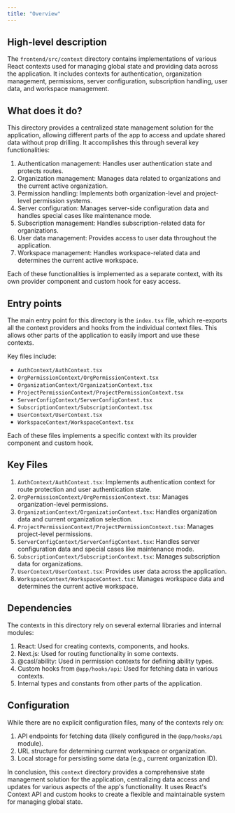 ```yaml
---
title: "Overview"
---
```


## High-level description
The `frontend/src/context` directory contains implementations of various React contexts used for managing global state and providing data across the application. It includes contexts for authentication, organization management, permissions, server configuration, subscription handling, user data, and workspace management.

## What does it do?
This directory provides a centralized state management solution for the application, allowing different parts of the app to access and update shared data without prop drilling. It accomplishes this through several key functionalities:

1. Authentication management: Handles user authentication state and protects routes.
2. Organization management: Manages data related to organizations and the current active organization.
3. Permission handling: Implements both organization-level and project-level permission systems.
4. Server configuration: Manages server-side configuration data and handles special cases like maintenance mode.
5. Subscription management: Handles subscription-related data for organizations.
6. User data management: Provides access to user data throughout the application.
7. Workspace management: Handles workspace-related data and determines the current active workspace.

Each of these functionalities is implemented as a separate context, with its own provider component and custom hook for easy access.

## Entry points
The main entry point for this directory is the `index.tsx` file, which re-exports all the context providers and hooks from the individual context files. This allows other parts of the application to easily import and use these contexts.

Key files include:
- `AuthContext/AuthContext.tsx`
- `OrgPermissionContext/OrgPermissionContext.tsx`
- `OrganizationContext/OrganizationContext.tsx`
- `ProjectPermissionContext/ProjectPermissionContext.tsx`
- `ServerConfigContext/ServerConfigContext.tsx`
- `SubscriptionContext/SubscriptionContext.tsx`
- `UserContext/UserContext.tsx`
- `WorkspaceContext/WorkspaceContext.tsx`

Each of these files implements a specific context with its provider component and custom hook.

## Key Files
1. `AuthContext/AuthContext.tsx`: Implements authentication context for route protection and user authentication state.
2. `OrgPermissionContext/OrgPermissionContext.tsx`: Manages organization-level permissions.
3. `OrganizationContext/OrganizationContext.tsx`: Handles organization data and current organization selection.
4. `ProjectPermissionContext/ProjectPermissionContext.tsx`: Manages project-level permissions.
5. `ServerConfigContext/ServerConfigContext.tsx`: Handles server configuration data and special cases like maintenance mode.
6. `SubscriptionContext/SubscriptionContext.tsx`: Manages subscription data for organizations.
7. `UserContext/UserContext.tsx`: Provides user data across the application.
8. `WorkspaceContext/WorkspaceContext.tsx`: Manages workspace data and determines the current active workspace.

## Dependencies
The contexts in this directory rely on several external libraries and internal modules:

1. React: Used for creating contexts, components, and hooks.
2. Next.js: Used for routing functionality in some contexts.
3. @casl/ability: Used in permission contexts for defining ability types.
4. Custom hooks from `@app/hooks/api`: Used for fetching data in various contexts.
5. Internal types and constants from other parts of the application.

## Configuration
While there are no explicit configuration files, many of the contexts rely on:

1. API endpoints for fetching data (likely configured in the `@app/hooks/api` module).
2. URL structure for determining current workspace or organization.
3. Local storage for persisting some data (e.g., current organization ID).

In conclusion, this `context` directory provides a comprehensive state management solution for the application, centralizing data access and updates for various aspects of the app's functionality. It uses React's Context API and custom hooks to create a flexible and maintainable system for managing global state.